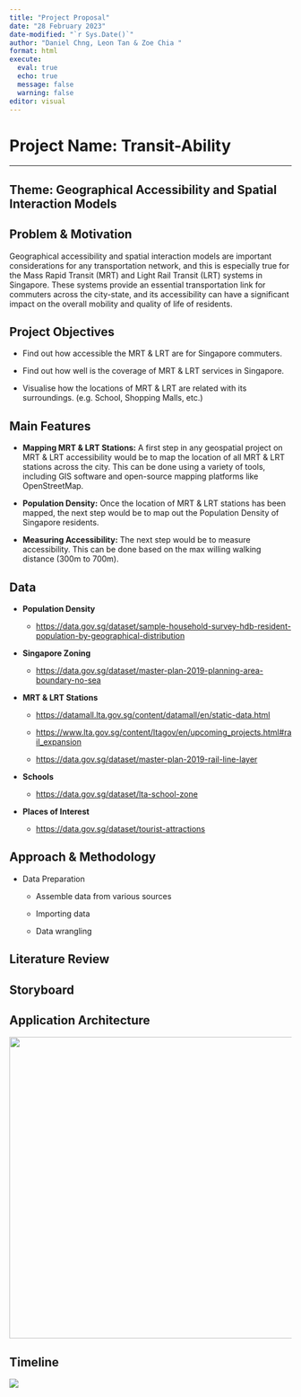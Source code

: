 ```yaml
---
title: "Project Proposal"
date: "28 February 2023"
date-modified: "`r Sys.Date()`"
author: "Daniel Chng, Leon Tan & Zoe Chia "
format: html
execute:
  eval: true
  echo: true
  message: false
  warning: false
editor: visual
---
```


# Project Name: Transit-Ability

------------------------------------------------------------------------

## Theme: Geographical Accessibility and Spatial Interaction Models

## Problem & Motivation

Geographical accessibility and spatial interaction models are important considerations for any transportation network, and this is especially true for the Mass Rapid Transit (MRT) and Light Rail Transit (LRT) systems in Singapore. These systems provide an essential transportation link for commuters across the city-state, and its accessibility can have a significant impact on the overall mobility and quality of life of residents.

## Project Objectives

-   Find out how accessible the MRT & LRT are for Singapore commuters.

-   Find out how well is the coverage of MRT & LRT services in Singapore.

-   Visualise how the locations of MRT & LRT are related with its surroundings. (e.g. School, Shopping Malls, etc.)

## Main Features

-   **Mapping MRT & LRT Stations:** A first step in any geospatial project on MRT & LRT accessibility would be to map the location of all MRT & LRT stations across the city. This can be done using a variety of tools, including GIS software and open-source mapping platforms like OpenStreetMap.

-   **Population Density:** Once the location of MRT & LRT stations has been mapped, the next step would be to map out the Population Density of Singapore residents.

-   **Measuring Accessibility:** The next step would be to measure accessibility. This can be done based on the max willing walking distance (300m to 700m).

## Data

-   **Population Density**

    -   <https://data.gov.sg/dataset/sample-household-survey-hdb-resident-population-by-geographical-distribution>

-   **Singapore Zoning**

    -   <https://data.gov.sg/dataset/master-plan-2019-planning-area-boundary-no-sea>

-   **MRT & LRT Stations**

    -   <https://datamall.lta.gov.sg/content/datamall/en/static-data.html>

    -   <https://www.lta.gov.sg/content/ltagov/en/upcoming_projects.html#rail_expansion>

    -   <https://data.gov.sg/dataset/master-plan-2019-rail-line-layer>

-   **Schools**

    -   <https://data.gov.sg/dataset/lta-school-zone>

-   **Places of Interest**

    -   <https://data.gov.sg/dataset/tourist-attractions>

## Approach & Methodology

-   Data Preparation

    -   Assemble data from various sources

    -   Importing data

    -   Data wrangling

## Literature Review

## Storyboard

## Application Architecture

![](images/Colorful%20Minimalist%20Business%20Plan%20Infographic%20Chart.gif){width="537"}

## Timeline

![](images/Online%20Gantt%2020230302%20(1).png)
